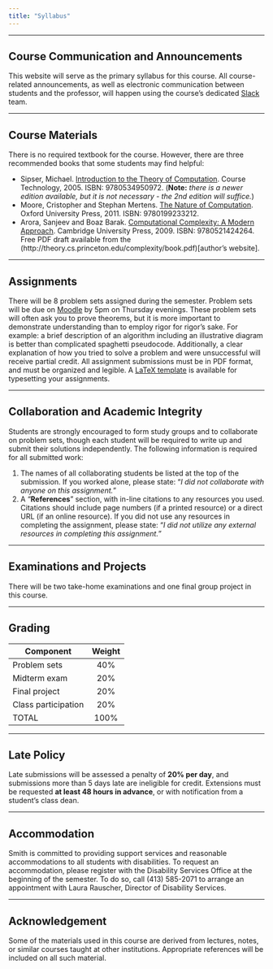 ```yaml
---
title: "Syllabus"
---
```

<hr>

## Course Communication and Announcements
This website will serve as the primary syllabus for this course. All course-related announcements, as well as electronic communication between students and the professor, will happen using the course's dedicated [Slack](https://csc250-s18.slack.com) team.

<hr>
## Course Materials
There is no required textbook for the course. However, there are three recommended books that some students may find helpful:

- Sipser, Michael. [Introduction to the Theory of Computation](https://aax-us-east.amazon-adsystem.com/x/c/QhYlQi-p9AqgtohzJT0Rkn4AAAFg-5p2XwEAAAFKAUjvpWs/http:/www.amazon.com/exec/obidos/ASIN/0534950973/ref=as_at/mitopencourse-20/?linkCode=w61&imprToken=aXmPU--soOtYvvJ0LmwB2g&slotNum=1). Course Technology, 2005. ISBN: 9780534950972. (**Note:** *there is a newer edition available, but it is not necessary - the 2nd edition will suffice.*)
-	Moore, Cristopher and Stephan Mertens. [The Nature of Computation](https://www.amazon.com/exec/obidos/ASIN/0199233217/ref=as_at/mitopencourse-20/?linkCode=w61&imprToken=aXmPU--soOtYvvJ0LmwB2g&slotNum=0). Oxford University Press, 2011. ISBN: 9780199233212.
-	Arora, Sanjeev and Boaz Barak. [Computational Complexity: A Modern Approach](https://www.amazon.com/exec/obidos/ASIN/0521424267/ref=as_at/mitopencourse-20/?linkCode=w61&imprToken=aXmPU--soOtYvvJ0LmwB2g&slotNum=2). Cambridge University Press, 2009. ISBN: 9780521424264. Free PDF draft available from the (http://theory.cs.princeton.edu/complexity/book.pdf)[author's website]. 

<hr>
## Assignments
There will be 8 problem sets assigned during the semester. Problem sets will be due on [Moodle](https://moodle.smith.edu/course/view.php?id=27776) by 5pm on Thursday evenings. These problem sets will often ask you to prove theorems, but it is more important to demonstrate understanding than to employ rigor for rigor's sake. For example: a brief description of an algorithm including an illustrative diagram is better than complicated spaghetti pseudocode. Additionally, a clear explanation of how you tried to solve a problem and were unsuccessful will receive partial credit. All assignment submissions must be in PDF format, and must be organized and legible. A [LaTeX template](https://moodle.smith.edu/mod/resource/view.php?id=285193) is available for typesetting your assignments.

<hr>
## Collaboration and Academic Integrity
Students are strongly encouraged to form study groups and to collaborate on problem sets, though each student will be required to write up and submit their solutions independently. The following information is required for all submitted work:

1.	The names of all collaborating students be listed at the top of the submission. If you worked alone, please state: "*I did not collaborate with anyone on this assignment.*"
2. A "**References**" section, with in-line citations to any resources you used. Citations should include page numbers (if a printed resource) or a direct URL (if an online resource). If you did not use any resources in completing the assignment, please state: "*I did not utilize any external resources in completing this assignment.*"

<hr>
## Examinations and Projects
There will be two take-home examinations and one final group project in this course.

<hr>
## Grading	
| **Component**        | **Weight**  |
| ------------------- |:---:|
| Problem sets	      | 40% | 
| Midterm exam	      | 20% | 
| Final project	      | 20% | 
| Class participation	| 20% |
| TOTAL               | 100%|

<hr>
## Late Policy
Late submissions will be assessed a penalty of **20% per day**, and submissions more than 5 days late are ineligible for credit. Extensions must be requested **at least 48 hours in advance**, or with notification from a student's class dean.

<hr>
## Accommodation
Smith is committed to providing support services and reasonable accommodations to all students with disabilities. To request an accommodation, please register with the Disability Services Office at the beginning of the semester. To do so, call (413) 585-2071 to arrange an appointment with Laura Rauscher, Director of Disability Services. 

<hr>
## Acknowledgement
Some of the materials used in this course are derived from lectures, notes, or similar courses taught at other institutions. Appropriate references will be included on all such material.

